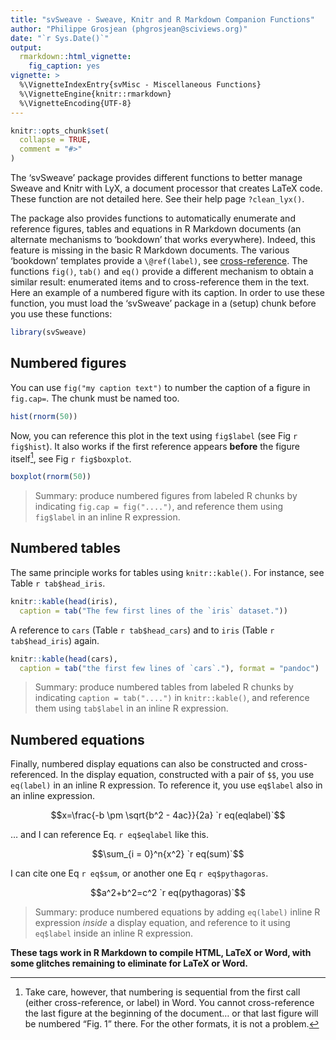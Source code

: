 ```yaml
---
title: "svSweave - Sweave, Knitr and R Markdown Companion Functions"
author: "Philippe Grosjean (phgrosjean@sciviews.org)"
date: "`r Sys.Date()`"
output:
  rmarkdown::html_vignette:
    fig_caption: yes
vignette: >
  %\VignetteIndexEntry{svMisc - Miscellaneous Functions}
  %\VignetteEngine{knitr::rmarkdown}
  %\VignetteEncoding{UTF-8}
---
```


```r
knitr::opts_chunk$set(
  collapse = TRUE,
  comment = "#>"
)
```

The 'svSweave' package provides different functions to better manage Sweave and Knitr with LyX, a document processor that creates LaTeX code. These function are not detailed here. See their help page `?clean_lyx()`.

The package also provides functions to automatically enumerate and reference figures, tables and equations in R Markdown documents (an alternate mechanisms to 'bookdown' that works everywhere). Indeed, this feature is missing in the basic R Markdown documents. The various 'bookdown' templates provide a `\@ref(label)`, see [cross-reference](https://bookdown.org/yihui/bookdown/cross-references.html). The functions `fig()`, `tab()` and `eq()` provide a different mechanism to obtain a similar result: enumerated items and to cross-reference them in the text. Here an example of a numbered figure with its caption. In order to use these function, you must load the 'svSweave' package in a (setup) chunk before you use these functions:

```r
library(svSweave)
```

## Numbered figures

You can use `fig("my caption text")` to number the caption of a figure in `fig.cap=`. The chunk must be named too.

```r
hist(rnorm(50))
```

Now, you can reference this plot in the text using `fig$label` (see Fig\ `r fig$hist`). It also works if the first reference appears **before** the figure itself^[Take care, however, that numbering is sequential from the first call (either cross-reference, or label) in Word. You cannot cross-reference the last figure at the beginning of the document... or that last figure will be numbered "Fig. 1" there. For the other formats, it is not a problem.], see Fig\ `r fig$boxplot`.

```r
boxplot(rnorm(50))
```

> Summary: produce numbered figures from labeled R chunks by indicating `fig.cap = fig("....")`, and reference them using `fig$label` in an inline R expression.

## Numbered tables

The same principle works for tables using `knitr::kable()`. For instance, see Table\ `r tab$head_iris`.

```r
knitr::kable(head(iris),
  caption = tab("The few first lines of the `iris` dataset."))
```

A reference to `cars` (Table\ `r tab$head_cars`) and to `iris` (Table\ `r tab$head_iris`) again.

```r
knitr::kable(head(cars),
  caption = tab("the first few lines of `cars`."), format = "pandoc")
```

> Summary: produce numbered tables from labeled R chunks by indicating `caption = tab("....")` in `knitr::kable()`, and reference them using `tab$label` in an inline R expression.

## Numbered equations

Finally, numbered display equations can also be constructed and cross-referenced. In the display equation, constructed with a pair of `$$`, you use `eq(label)` in an inline R expression. To reference it, you use `eq$label` also in an inline expression.

$$x=\frac{-b \pm \sqrt{b^2 - 4ac}}{2a} `r eq(eqlabel)`$$

... and I can reference Eq.\ `r eq$eqlabel` like this.

$$\sum_{i = 0}^n{x^2} `r eq(sum)`$$

I can cite one Eq `r eq$sum`, or another one Eq `r eq$pythagoras`.

$$a^2+b^2=c^2 `r eq(pythagoras)`$$

> Summary: produce numbered equations by adding `eq(label)` inline R expression *inside* a display equation, and reference to it using `eq$label` inside an inline R expression.

**These tags work in R Markdown to compile HTML, LaTeX or Word, with some glitches remaining to eliminate for LaTeX or Word.**
